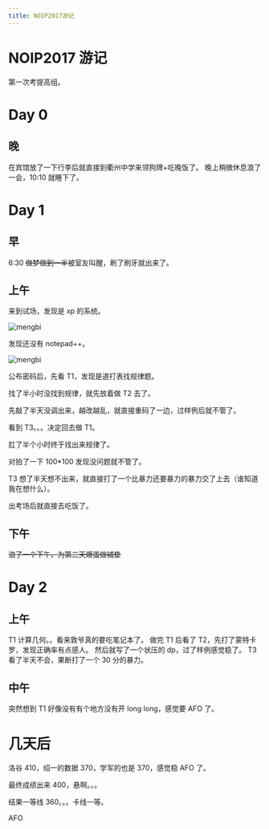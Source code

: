 ```yaml
---
title: NOIP2017游记
---
```


# NOIP2017 游记


<Metadata author="swwind" time="2017-11-11" />

第一次考提高组。

# Day 0

## 晚

在宾馆放了一下行李后就直接到衢州中学来领狗牌+吃晚饭了。
晚上稍微休息<span class="truth">浪</span>了一会，10:10 就睡下了。

# Day 1

## 早

6:30 ~~做梦做到一半~~被室友叫醒，刷了刷牙就出来了。

## 上午

来到试场，发现是 xp 的系统。

![mengbi](/assets/mengbi.jpg)

发现还没有 notepad++。

![mengbi](/assets/mengbi.jpg)

公布密码后，先看 T1，发现是道打表找规律题。

找了半小时没找到规律，就先放着做 T2 去了。

先敲了半天没调出来，越改越乱，就直接重码了一边，过样例后就不管了。

看到 T3。。。决定回去做 T1。

肛了半个小时终于找出来规律了。

对拍了一下 100\*100 发现没问题就不管了。

T3 想了半天想不出来，就直接打了一个比暴力还要暴力的暴力交了上去（谁知道我在想什么）。

出考场后就直接去吃饭了。

## 下午

~~浪了一个下午，为第二天爆蛋做铺垫~~

# Day 2

## 上午

T1 计算几何。。看来敦爷真的要吃笔记本了。
做完 T1 后看了 T2，先打了蒙特卡罗，发现正确率有点感人。
然后就写了一个状压的 dp，过了样例感觉稳了。
T3 看了半天不会，果断打了一个 30 分的暴力。

## 中午

突然想到 T1 好像没有有个地方没有开 long long，感觉要 AFO 了。

# 几天后

洛谷 410，绍一的数据 370，学军的也是 370，感觉稳 AFO 了。

最终成绩出来 400，悬啊。。。

结果一等线 360。。。卡线一等。

AFO
